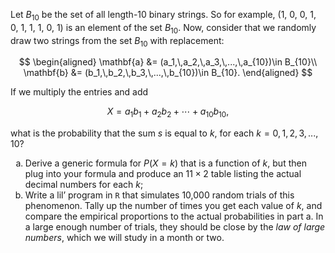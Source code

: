 Let $B_{10}$ be the set of all length-10 binary strings. So for example, (1, 0, 0, 1, 0, 1, 1, 1, 0, 1) is an element of the set $B_{10}$. Now, consider that we randomly draw two strings from the set $B_{10}$ with replacement:

$$
\begin{aligned}
\mathbf{a}
&=
(a_1,\,a_2,\,a_3,\,...,\,a_{10})\in B_{10}\\
\mathbf{b}
&=
(b_1,\,b_2,\,b_3,\,...,\,b_{10})\in B_{10}.
\end{aligned}
$$

If we multiply the entries and add

$$
X=a_1b_1+a_2b_2+\cdots +a_{10}b_{10},
$$

what is the probability that the sum $s$ is equal to $k$, for each $k=0,\,1,\,2,\,3,\,...,\,10$?

a. Derive a generic formula for $P(X=k)$ that is a function of $k$, but then plug into your formula and produce an $11\times 2$ table listing the actual decimal numbers for each $k$;
b. Write a lil' program in `R` that simulates 10,000 random trials of this phenomenon. Tally up the number of times you get each value of $k$, and compare the empirical proportions to the actual probabilities in part a. In a large enough number of trials, they should be close by the *law of large numbers*, which we will study in a month or two. 

